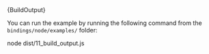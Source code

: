 
<CodeBlock className="language-typescript">
  {BuildOutput}
</CodeBlock>

You can run the example by running the following command from the `bindings/node/examples/` folder:

<CodeBlock className="language-bash">
    node dist/11_build_output.js
</CodeBlock>
